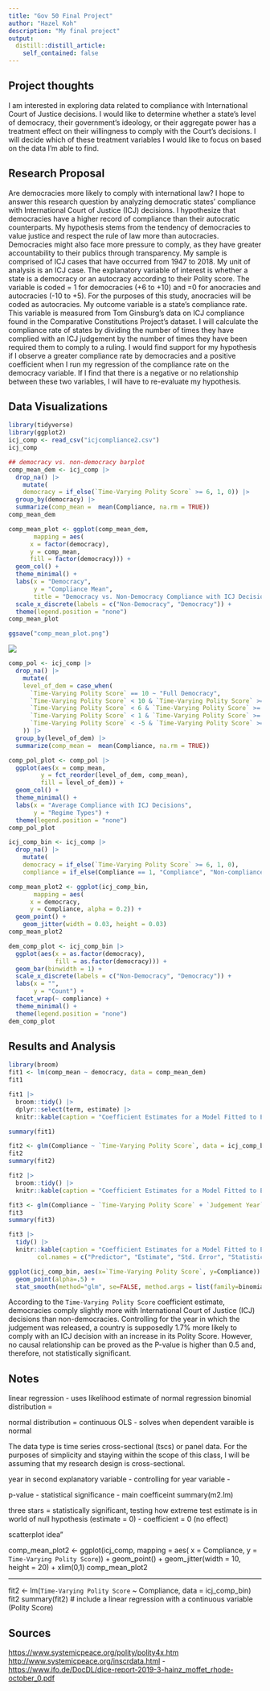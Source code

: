 ```yaml
---
title: "Gov 50 Final Project"
author: "Hazel Koh"
description: "My final project"
output:
  distill::distill_article:
    self_contained: false
---
```


## Project thoughts

I am interested in exploring data related to compliance with International Court of Justice decisions. I would like to determine whether a state's level of democracy, their government's ideology, or their aggregate power has a treatment effect on their willingness to comply with the Court's decisions. I will decide which of these treatment variables I would like to focus on based on the data I'm able to find.

## Research Proposal

Are democracies more likely to comply with international law? I hope to answer this research question by analyzing democratic states' compliance with International Court of Justice (ICJ) decisions. I hypothesize that democracies have a higher record of compliance than their autocratic counterparts. My hypothesis stems from the tendency of democracies to value justice and respect the rule of law more than autocracies. Democracies might also face more pressure to comply, as they have greater accountability to their publics through transparency. My sample is comprised of ICJ cases that have occurred from 1947 to 2018. My unit of analysis is an ICJ case. The explanatory variable of interest is whether a state is a democracy or an autocracy according to their Polity score. The variable is coded = 1 for democracies (+6 to +10) and =0 for anocracies and autocracies (-10 to +5). For the purposes of this study, anocracies will be coded as autocracies. My outcome variable is a state's compliance rate. This variable is measured from Tom Ginsburg's data on ICJ compliance found in the Comparative Constitutions Project's dataset. I will calculate the compliance rate of states by dividing the number of times they have complied with an ICJ judgement by the number of times they have been required them to comply to a ruling. I would find support for my hypothesis if I observe a greater compliance rate by democracies and a positive coefficient when I run my regression of the compliance rate on the democracy variable. If I find that there is a negative or no relationship between these two variables, I will have to re-evaluate my hypothesis.

## Data Visualizations

```r
library(tidyverse)
library(ggplot2)
icj_comp <- read_csv("icjcompliance2.csv")
icj_comp

## democracy vs. non-democracy barplot
comp_mean_dem <- icj_comp |>
  drop_na() |>
    mutate(
    democracy = if_else(`Time-Varying Polity Score` >= 6, 1, 0)) |>
  group_by(democracy) |>
  summarize(comp_mean =  mean(Compliance, na.rm = TRUE)) 
comp_mean_dem

comp_mean_plot <- ggplot(comp_mean_dem, 
       mapping = aes(
      x = factor(democracy),
      y = comp_mean,
      fill = factor(democracy))) +
  geom_col() +
  theme_minimal() +
  labs(x = "Democracy",
       y = "Compliance Mean",
       title = "Democracy vs. Non-Democracy Compliance with ICJ Decisions") +
  scale_x_discrete(labels = c("Non-Democracy", "Democracy")) +
  theme(legend.position = "none")
comp_mean_plot

ggsave("comp_mean_plot.png")
```
![](comp_mean_plot.png)
```r
comp_pol <- icj_comp |>
  drop_na() |>
    mutate(
    level_of_dem = case_when(
      `Time-Varying Polity Score` == 10 ~ "Full Democracy",
      `Time-Varying Polity Score` < 10 & `Time-Varying Polity Score` >= 6 ~ "Democracy",
      `Time-Varying Polity Score` < 6 & `Time-Varying Polity Score` >= 1 ~ "Open Anocracy",
      `Time-Varying Polity Score` < 1 & `Time-Varying Polity Score` >= -5 ~ "Closed Anocracy",
      `Time-Varying Polity Score` < -5 & `Time-Varying Polity Score` >= -10 ~ "Autocracy",
    )) |>
  group_by(level_of_dem) |>
  summarize(comp_mean =  mean(Compliance, na.rm = TRUE)) 

comp_pol_plot <- comp_pol |>
  ggplot(aes(x = comp_mean,
         y = fct_reorder(level_of_dem, comp_mean),
         fill = level_of_dem)) +
  geom_col() +
  theme_minimal() +
  labs(x = "Average Compliance with ICJ Decisions",
       y = "Regime Types") +
  theme(legend.position = "none")
comp_pol_plot
```

```r
icj_comp_bin <- icj_comp |>
  drop_na() |>
    mutate(
    democracy = if_else(`Time-Varying Polity Score` >= 6, 1, 0),
    compliance = if_else(Compliance == 1, "Compliance", "Non-compliance"))

comp_mean_plot2 <- ggplot(icj_comp_bin, 
       mapping = aes(
      x = democracy,
      y = Compliance, alpha = 0.2)) +
  geom_point() +
    geom_jitter(width = 0.03, height = 0.03)
comp_mean_plot2
```



```r
dem_comp_plot <- icj_comp_bin |>
  ggplot(aes(x = as.factor(democracy),
             fill = as.factor(democracy))) +
  geom_bar(binwidth = 1) +
  scale_x_discrete(labels = c("Non-Democracy", "Democracy")) +
  labs(x = "",
       y = "Count") +
  facet_wrap(~ compliance) +
  theme_minimal() +
  theme(legend.position = "none")
dem_comp_plot
```


## Results and Analysis

```r
library(broom)
fit1 <- lm(comp_mean ~ democracy, data = comp_mean_dem)
fit1

fit1 |>
  broom::tidy() |>
  dplyr::select(term, estimate) |>
  knitr::kable(caption = "Coefficient Estimates for a Model Fitted to Estimate Variation in Compliance")

summary(fit1)

fit2 <- glm(Compliance ~ `Time-Varying Polity Score`, data = icj_comp_bin, family = binomial())
fit2
summary(fit2)

fit2 |>
  broom::tidy() |>
  knitr::kable(caption = "Coefficient Estimates for a Model Fitted to Estimate Variation in Compliance", digits = c(0,2,3,2,3), col.names = c("Predictor", "Estimate", "Std. Error", "Statistic", "P-value"))

fit3 <- glm(Compliance ~ `Time-Varying Polity Score` + `Judgement Year`, data = icj_comp_bin, family = binomial())
fit3
summary(fit3)

fit3 |>
  tidy() |>
  knitr::kable(caption = "Coefficient Estimates for a Model Fitted to Estimate Variation in Compliance",
        col.names = c("Predictor", "Estimate", "Std. Error", "Statistic", "P-value"))
```

```r
ggplot(icj_comp_bin, aes(x=`Time-Varying Polity Score`, y=Compliance)) + 
  geom_point(alpha=.5) +
  stat_smooth(method="glm", se=FALSE, method.args = list(family=binomial))
```

According to the `Time-Varying Polity Score` coefficient estimate, democracies comply slightly more with International Court of Justice (ICJ) decisions than non-democracies. Controlling for the year in which the judgement was released, a country is supposedly 1.7% more likely to comply with an ICJ decision with an increase in its Polity Score. However, no causal relationship can be proved as the P-value is higher than 0.5 and, therefore, not statistically significant. 




## Notes

linear regression - uses likelihood estimate of normal regression
binomial distribution = 

normal distribution = continuous
OLS - solves when dependent varaible is normal

The data type is time series cross-sectional (tscs) or panel data. For the purposes of simplicity and staying within the scope of this class, I will be assuming that my research design is cross-sectional. 


year in second explanatory variable - controlling for year variable - 


p-value - statistical significance - main coefficeint 
summary(m2.lm)

three stars = statistically significant, testing how extreme test estimate is in world of null hypothesis (estimate = 0) - coefficient = 0 (no effect)


scatterplot idea"

comp_mean_plot2 <- ggplot(icj_comp, 
       mapping = aes(
      x = Compliance,
      y = `Time-Varying Polity Score`)) +
  geom_point() +
  geom_jitter(width = 10, height = 20) +
  xlim(0,1)
comp_mean_plot2

---

fit2 <- lm(`Time-Varying Polity Score` ~ Compliance, data = icj_comp_bin)
fit2
summary(fit2)
# include a linear regression with a continuous variable (Polity Score)



## Sources
<https://www.systemicpeace.org/polity/polity4x.htm> <http://www.systemicpeace.org/inscrdata.html> - <https://www.ifo.de/DocDL/dice-report-2019-3-hainz_moffet_rhode-october_0.pdf>


